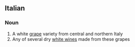 ==Italian==

===Noun===
{{wikipedia}}
{{it-noun|trebbian|m|o|i}}

# A white [[grape]] variety from central and northern Italy
# Any of several dry [[white wine]]s made from these grapes
